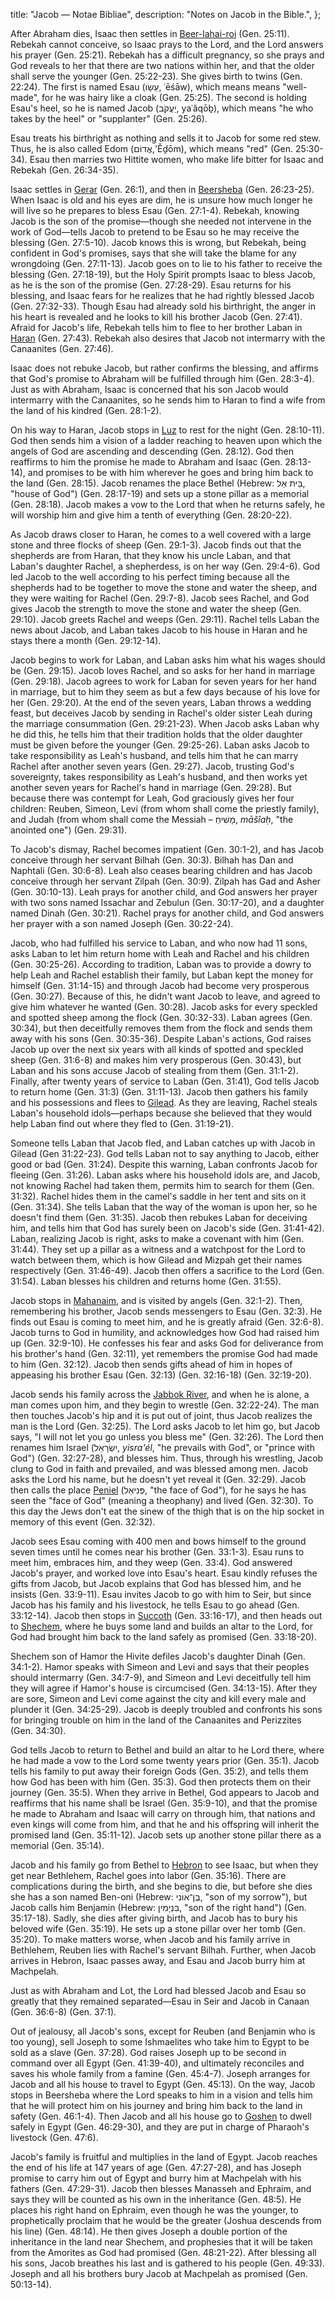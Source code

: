   title: "Jacob — Notae Bibliae",
  description: "Notes on Jacob in the Bible.",
};

<Initial text="Jacob" />

After Abraham dies, Isaac then settles in [Beer-lahai-roi](/places/old-testament/genesis/beer-lahai-roi) (Gen. 25:11). Rebekah cannot conceive, so Isaac prays to the Lord, and the Lord answers his prayer (Gen. 25:21). Rebekah has a difficult pregnancy, so she prays and God reveals to her that there are two nations within her, and that the older shall serve the younger (Gen. 25:22-23). She gives birth to twins (Gen. 22:24). The first is named Esau (עֵשָׂו, ʿēśāw), which means means "well-made", for he was hairy like a cloak (Gen. 25:25). The second is holding Esau's heel, so he is named Jacob (יַעֲקֹב, yaʿăqōḇ), which means "he who takes by the heel" or "supplanter" (Gen. 25:26).

Esau treats his birthright as nothing and sells it to Jacob for some red stew. Thus, he is also called Edom (אֱדוֹם,'Ĕḏōm), which means "red" (Gen. 25:30-34). Esau then marries two Hittite women, who make life bitter for Isaac and Rebekah (Gen. 26:34-35).

Isaac settles in [Gerar](/places/old-testament/genesis/gerar) (Gen. 26:1), and then in [Beersheba](/places/old-testament/genesis/beersheba) (Gen. 26:23-25). When Isaac is old and his eyes are dim, he is unsure how much longer he will live so he prepares to bless Esau (Gen. 27:1-4). Rebekah, knowing Jacob is the son of the promise—though she needed not intervene in the work of God—tells Jacob to pretend to be Esau so he may receive the blessing (Gen. 27:5-10). Jacob knows this is wrong, but Rebekah, being confident in God's promises, says that she will take the blame for any wrongdoing (Gen. 27:11-13). Jacob goes on to lie to his father to receive the blessing (Gen. 27:18-19), but the Holy Spirit prompts Isaac to bless Jacob, as he is the son of the promise (Gen. 27:28-29). Esau returns for his blessing, and Isaac fears for he realizes that he had rightly blessed Jacob (Gen. 27:32-33). Though Esau had already sold his birthright, the anger in his heart is revealed and he looks to kill his brother Jacob (Gen. 27:41). Afraid for Jacob's life, Rebekah tells him to flee to her brother Laban in [Haran](/places/old-testament/genesis/haran) (Gen. 27:43). Rebekah also desires that Jacob not intermarry with the Canaanites (Gen. 27:46).

Isaac does not rebuke Jacob, but rather confirms the blessing, and affirms that God's promise to Abraham will be fulfilled through him (Gen. 28:3-4). Just as with Abraham, Isaac is concerned that his son Jacob would intermarry with the Canaanites, so he sends him to Haran to find a wife from the land of his kindred (Gen. 28:1-2).

On his way to Haran, Jacob stops in [Luz](/places/old-testament/genesis/bethel) to rest for the night (Gen. 28:10-11). God then sends him a vision of a ladder reaching to heaven upon which the angels of God are ascending and descending (Gen. 28:12). God then reaffirms to him the promise he made to Abraham and Isaac (Gen. 28:13-14), and promises to be with him wherever he goes and bring him back to the land (Gen. 28:15). Jacob renames the place Bethel (Hebrew: בֵּית אֵל, "house of God") (Gen. 28:17-19) and sets up a stone pillar as a memorial (Gen. 28:18). Jacob makes a vow to the Lord that when he returns safely, he will worship him and give him a tenth of everything (Gen. 28:20-22).

As Jacob draws closer to Haran, he comes to a well covered with a large stone and three flocks of sheep (Gen. 29:1-3). Jacob finds out that the shepherds are from Haran, that they know his uncle Laban, and that Laban's daughter Rachel, a shepherdess, is on her way (Gen. 29:4-6). God led Jacob to the well according to his perfect timing because all the shepherds had to be together to move the stone and water the sheep, and they were waiting for Rachel (Gen. 29:7-8). Jacob sees Rachel, and God gives Jacob the strength to move the stone and water the sheep (Gen. 29:10). Jacob greets Rachel and weeps (Gen. 29:11). Rachel tells Laban the news about Jacob, and Laban takes Jacob to his house in Haran and he stays there a month (Gen. 29:12-14).

Jacob begins to work for Laban, and Laban asks him what his wages should be (Gen. 29:15). Jacob loves Rachel, and so asks for her hand in marriage (Gen. 29:18). Jacob agrees to work for Laban for seven years for her hand in marriage, but to him they seem as but a few days because of his love for her (Gen. 29:20). At the end of the seven years, Laban throws a wedding feast, but deceives Jacob by sending in Rachel's older sister Leah during the marriage consummation (Gen. 29:21-23). When Jacob asks Laban why he did this, he tells him that their tradition holds that the older daughter must be given before the younger (Gen. 29:25-26). Laban asks Jacob to take responsibility as Leah's husband, and tells him that he can marry Rachel after another seven years (Gen. 29:27). Jacob, trusting God's sovereignty, takes responsibility as Leah's husband, and then works yet another seven years for Rachel's hand in marriage (Gen. 29:28). But because there was contempt for Leah, God graciously gives her four children: Reuben, Simeon, Levi (from whom shall come the priestly family), and Judah (from whom shall come the Messiah – מָשִׁיחַ, *māšîaḥ*, "the anointed one") (Gen. 29:31).

To Jacob's dismay, Rachel becomes impatient (Gen. 30:1-2), and has Jacob conceive through her servant Bilhah (Gen. 30:3). Bilhah has Dan and Naphtali (Gen. 30:6-8). Leah also ceases bearing children and has Jacob conceive through her servant Zilpah (Gen. 30:9). Zilpah has Gad and Asher (Gen. 30:10-13). Leah prays for another child, and God answers her prayer with two sons named Issachar and Zebulun (Gen. 30:17-20), and a daughter named Dinah (Gen. 30:21). Rachel prays for another child, and God answers her prayer with a son named Joseph (Gen. 30:22-24).

Jacob, who had fulfilled his service to Laban, and who now had 11 sons, asks Laban to let him return home with Leah and Rachel and his children (Gen. 30:25-26). According to tradition, Laban was to provide a dowry to help Leah and Rachel establish their family, but Laban kept the money for himself (Gen. 31:14-15) and through Jacob had become very prosperous (Gen. 30:27). Because of this, he didn't want Jacob to leave, and agreed to give him whatever he wanted (Gen. 30:28). Jacob asks for every speckled and spotted sheep among the flock (Gen. 30:32-33). Laban agrees (Gen. 30:34), but then deceitfully removes them from the flock and sends them away with his sons (Gen. 30:35-36). Despite Laban's actions, God raises Jacob up over the next six years with all kinds of spotted and speckled sheep (Gen. 31:6-8) and makes him very prosperous (Gen. 30:43), but Laban and his sons accuse Jacob of stealing from them (Gen. 31:1-2). Finally, after twenty years of service to Laban (Gen. 31:41), God tells Jacob to return home (Gen. 31:3) (Gen. 31:11-13). Jacob then gathers his family and his possessions and flees to [Gilead](/places/old-testament/genesis/gilead). As they are leaving, Rachel steals Laban's household idols—perhaps because she believed that they would help Laban find out where they fled to (Gen. 31:19-21).

Someone tells Laban that Jacob fled, and Laban catches up with Jacob in Gilead (Gen 31:22-23). God tells Laban not to say anything to Jacob, either good or bad (Gen. 31:24). Despite this warning, Laban confronts Jacob for fleeing (Gen. 31:26). Laban asks where his household idols are, and Jacob, not knowing Rachel had taken them, permits him to search for them (Gen. 31:32). Rachel hides them in the camel's saddle in her tent and sits on it (Gen. 31:34). She tells Laban that the way of the woman is upon her, so he doesn't find them (Gen. 31:35). Jacob then rebukes Laban for deceiving him, and tells him that God has surely been on Jacob's side (Gen. 31:41-42). Laban, realizing Jacob is right, asks to make a covenant with him (Gen. 31:44). They set up a pillar as a witness and a watchpost for the Lord to watch between them, which is how Gilead and Mizpah get their names respectively (Gen. 31:46-49). Jacob then offers a sacrifice to the Lord (Gen. 31:54). Laban blesses his children and returns home (Gen. 31:55).

Jacob stops in [Mahanaim](/places/old-testament/genesis/mahanaim), and is visited by angels (Gen. 32:1-2). Then, remembering his brother, Jacob sends messengers to Esau (Gen. 32:3). He finds out Esau is coming to meet him, and he is greatly afraid (Gen. 32:6-8). Jacob turns to God in humility, and acknowledges how God had raised him up (Gen. 32:9-10). He confesses his fear and asks God for deliverance from his brother's hand (Gen. 32:11), yet remembers the promise God had made to him (Gen. 32:12). Jacob then sends gifts ahead of him in hopes of appeasing his brother Esau (Gen. 32:13) (Gen. 32:16-18) (Gen. 32:19-20).

Jacob sends his family across the [Jabbok River](/places/old-testament/genesis/jabbok-river), and when he is alone, a man comes upon him, and they begin to wrestle (Gen. 32:22-24). The man then touches Jacob's hip and it is put out of joint, thus Jacob realizes the man is the Lord (Gen. 32:25). The Lord asks Jacob to let him go, but Jacob says, "I will not let you go unless you bless me" (Gen. 32:26). The Lord then renames him Israel (יִשְׂרָאֵל, *yisra'él*, "he prevails with God", or "prince with God") (Gen. 32:27-28), and blesses him. Thus, through his wrestling, Jacob clung to God in faith and prevailed, and was blessed among men. Jacob asks the Lord his name, but he doesn't yet reveal it (Gen. 32:29). Jacob then calls the place [Peniel](/places/old-testament/genesis/penuel) (פְּנִיאֵל, "the face of God"), for he says he has seen the "face of God" (meaning a theophany) and lived (Gen. 32:30). To this day the Jews don't eat the sinew of the thigh that is on the hip socket in memory of this event (Gen. 32:32).

Jacob sees Esau coming with 400 men and bows himself to the ground seven times until he comes near his brother (Gen. 33:1-3). Esau runs to meet him, embraces him, and they weep (Gen. 33:4). God answered Jacob's prayer, and worked love into Esau's heart. Esau kindly refuses the gifts from Jacob, but Jacob explains that God has blessed him, and he insists (Gen. 33:9-11). Esau invites Jacob to go with him to Seir, but since Jacob has his family and his livestock, he tells Esau to go ahead (Gen. 33:12-14). Jacob then stops in [Succoth](/places/old-testament/genesis/succoth) (Gen. 33:16-17), and then heads out to [Shechem](/places/old-testament/genesis/shechem), where he buys some land and builds an altar to the Lord, for God had brought him back to the land safely as promised (Gen. 33:18-20).

Shechem son of Hamor the Hivite defiles Jacob's daughter Dinah (Gen. 34:1-2). Hamor speaks with Simeon and Levi and says that their peoples should intermarry (Gen. 34:7-9), and Simeon and Levi deceitfully tell him they will agree if Hamor's house is circumcised (Gen. 34:13-15). After they are sore, Simeon and Levi come against the city and kill every male and plunder it (Gen. 34:25-29). Jacob is deeply troubled and confronts his sons for bringing trouble on him in the land of the Canaanites and Perizzites (Gen. 34:30).

God tells Jacob to return to Bethel and build an altar to he Lord there, where he had made a vow to the Lord some twenty years prior (Gen. 35:1). Jacob tells his family to put away their foreign Gods (Gen. 35:2), and tells them how God has been with him (Gen. 35:3). God then protects them on their journey (Gen. 35:5). When they arrive in Bethel, God appears to Jacob and reaffirms that his name shall be Israel (Gen. 35:9-10), and that the promise he made to Abraham and Isaac will carry on through him, that nations and even kings will come from him, and that he and his offspring will inherit the promised land (Gen. 35:11-12). Jacob sets up another stone pillar there as a memorial (Gen. 35:14).

Jacob and his family go from Bethel to [Hebron](/places/old-testament/genesis/hebron) to see Isaac, but when they get near Bethlehem, Rachel goes into labor (Gen. 35:16). There are complications during the birth, and she begins to die, but before she dies she has a son named Ben-oni (Hebrew: בֶּן־אוֹנִי, "son of my sorrow"), but Jacob calls him Benjamin (Hebrew: בִּנְיָמִין, "son of the right hand") (Gen. 35:17-18). Sadly, she dies after giving birth, and Jacob has to bury his beloved wife (Gen. 35:19). He sets up a stone pillar over her tomb (Gen. 35:20). To make matters worse, when Jacob and his family arrive in Bethlehem, Reuben lies with Rachel's servant Bilhah. Further, when Jacob arrives in Hebron, Isaac passes away, and Esau and Jacob burry him at Machpelah.

Just as with Abraham and Lot, the Lord had blessed Jacob and Esau so greatly that they remained separated—Esau in Seir and Jacob in Canaan (Gen. 36:6-8) (Gen. 37:1).

Out of jealousy, all Jacob's sons, except for Reuben (and Benjamin who is too young), sell Joseph to some Ishmaelites who take him to Egypt to be sold as a slave (Gen. 37:28). God raises Joseph up to be second in command over all Egypt (Gen. 41:39-40), and ultimately reconciles and saves his whole family from a famine (Gen. 45:4-7). Joseph arranges for Jacob and all his house to travel to Egypt (Gen. 45:13). On the way, Jacob stops in Beersheba where the Lord speaks to him in a vision and tells him that he will protect him on his journey and bring him back to the land in safety (Gen. 46:1-4). Then Jacob and all his house go to [Goshen](/places/old-testament/genesis/goshen) to dwell safely in Egypt (Gen. 46:29-30), and they are put in charge of Pharaoh's livestock (Gen. 47:6).

Jacob's family is fruitful and multiplies in the land of Egypt. Jacob reaches the end of his life at 147 years of age (Gen. 47:27-28), and has Joseph promise to carry him out of Egypt and burry him at Machpelah with his fathers (Gen. 47:29-31). Jacob then blesses Manasseh and Ephraim, and says they will be counted as his own in the inheritance (Gen. 48:5). He places his right hand on Ephraim, even though he was the younger, to prophetically proclaim that he would be the greater (Joshua descends from his line) (Gen. 48:14). He then gives Joseph a double portion of the inheritance in the land near Shechem, and prophesies that it will be taken from the Amorites as God had promised (Gen. 48:21-22). After blessing all his sons, Jacob breathes his last and is gathered to his people (Gen. 49:33). Joseph and all his brothers bury Jacob at Machpelah as promised (Gen. 50:13-14).
